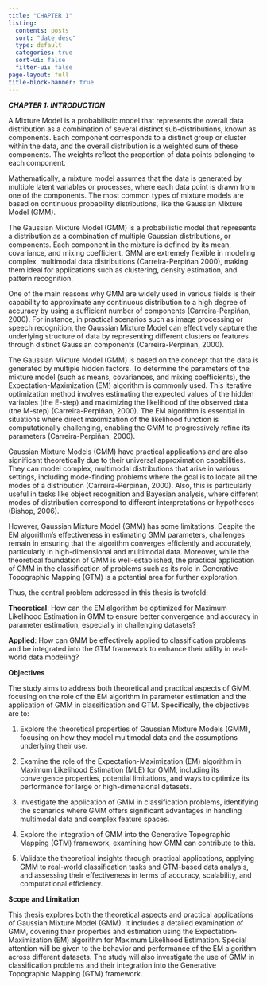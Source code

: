 ```yaml
---
title: "CHAPTER 1"
listing:
  contents: posts
  sort: "date desc"
  type: default
  categories: true
  sort-ui: false
  filter-ui: false
page-layout: full
title-block-banner: true
---
```



***CHAPTER 1: INTRODUCTION***

A Mixture Model is a probabilistic model that represents the overall data distribution as a combination of several distinct sub-distributions, known as components. Each component corresponds to a distinct group or cluster within the data, and the overall distribution is a weighted sum of these components. The weights reflect the proportion of data points belonging to each component.

Mathematically, a mixture model assumes that the data is generated by multiple latent variables or processes, where each data point is drawn from one of the components. The most common types of mixture models are based on continuous probability distributions, like the Gaussian Mixture Model (GMM).

The Gaussian Mixture Model (GMM) is a probabilistic model that represents a distribution as a combination of multiple Gaussian distributions, or components. Each component in the mixture is defined by its mean, covariance, and mixing coefficient. GMM are extremely flexible in modeling complex, multimodal data distributions (Carreira-Perpiñan 2000), making them ideal for applications such as clustering, density estimation, and pattern recognition.

One of the main reasons why GMM are widely used in various fields is their capability to approximate any continuous distribution to a high degree of accuracy by using a sufficient number of components (Carreira-Perpiñan, 2000). For instance, in practical scenarios such as image processing or speech recognition, the Gaussian Mixture Model can effectively capture the underlying structure of data by representing different clusters or features through distinct Gaussian components (Carreira-Perpiñan, 2000).

The Gaussian Mixture Model (GMM) is based on the concept that the data is generated by multiple hidden factors. To determine the parameters of the mixture model (such as means, covariances, and mixing coefficients), the Expectation-Maximization (EM) algorithm is commonly used. This iterative optimization method involves estimating the expected values of the hidden variables (the E-step) and maximizing the likelihood of the observed data (the M-step) (Carreira-Perpiñan, 2000). The EM algorithm is essential in situations where direct maximization of the likelihood function is computationally challenging, enabling the GMM to progressively refine its parameters (Carreira-Perpiñan, 2000).

Gaussian Mixture Models (GMM) have practical applications and are also significant theoretically due to their universal approximation capabilities. They can model complex, multimodal distributions that arise in various settings, including mode-finding problems where the goal is to locate all the modes of a distribution (Carreira-Perpiñan, 2000). Also, this is particularly useful in tasks like object recognition and Bayesian analysis, where different modes of distribution correspond to different interpretations or hypotheses (Bishop, 2006).

However, Gaussian Mixture Model (GMM) has some limitations. Despite the EM algorithm's effectiveness in estimating GMM parameters, challenges remain in ensuring that the algorithm converges efficiently and accurately, particularly in high-dimensional and multimodal data. Moreover, while the theoretical foundation of GMM is well-established, the practical application of GMM in the classification of problems such as its role in Generative Topographic Mapping (GTM) is a potential area for further exploration.

Thus, the central problem addressed in this thesis is twofold:

**Theoretical**: How can the EM algorithm be optimized for Maximum Likelihood Estimation in GMM to ensure better convergence and accuracy in parameter estimation, especially in challenging datasets?

**Applied**: How can GMM be effectively applied to classification problems and be integrated into the GTM framework to enhance their utility in real-world data modeling?

**Objectives**

The study aims to address both theoretical and practical aspects of GMM, focusing on the role of the EM algorithm in parameter estimation and the application of GMM in classification and GTM. Specifically, the objectives are to:

1. Explore the theoretical properties of Gaussian Mixture Models (GMM), focusing on how they model multimodal data and the assumptions underlying their use.

2. Examine the role of the Expectation-Maximization (EM) algorithm in Maximum Likelihood Estimation (MLE) for GMM, including its convergence properties, potential limitations, and ways to optimize its performance for large or high-dimensional datasets.

3. Investigate the application of GMM in classification problems, identifying the scenarios where GMM offers significant advantages in handling multimodal data and complex feature spaces.

4. Explore the integration of GMM into the Generative Topographic Mapping (GTM) framework, examining how GMM can contribute to this.

5. Validate the theoretical insights through practical applications, applying GMM to real-world classification tasks and GTM-based data analysis, and assessing their effectiveness in terms of accuracy, scalability, and computational efficiency.

**Scope and Limitation**

This thesis explores both the theoretical aspects and practical applications of Gaussian Mixture Model (GMM). It includes a detailed examination of GMM, covering their properties and estimation using the Expectation-Maximization (EM) algorithm for Maximum Likelihood Estimation. Special attention will be given to the behavior and performance of the EM algorithm across different datasets. The study will also investigate the use of GMM in classification problems and their integration into the Generative Topographic Mapping (GTM) framework.

